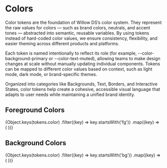 
<Meta title="Foundation/Colors" />

# Colors

Color tokens are the foundation of Willow DS’s color system. They represent the raw values for colors — such as brand colors, neutrals, and accent tones — abstracted into semantic, reusable variables. By using tokens instead of hard-coded color values, we ensure consistency, flexibility, and easier theming across different products and platforms.

Each token is named intentionally to reflect its role (for example, --color-background-primary or --color-text-muted), allowing teams to make design changes at scale without manually updating individual components. Tokens can be mapped to different color values based on context, such as light mode, dark mode, or brand-specific themes.

Organized into categories like Backgrounds, Text, Borders, and Interactive States, color tokens help create a cohesive, accessible visual language that adapts to user needs while maintaining a unified brand identity.

## Foreground Colors

<div
	style={{
		display: 'grid',
		gridTemplateColumns: 'repeat(auto-fit, minmax(150px, 1fr))',
		gap: '1rem',
		padding: '1rem',
	}}
>
	{Object.keys(tokens.color)
		.filter((key) => key.startsWith('fg'))
		.map((key) => (
			<ColorSwatch key={key} color={key} asText />
		))}
</div>

## Background Colors

<div
	style={{
		display: 'grid',
		gridTemplateColumns: 'repeat(auto-fit, minmax(150px, 1fr))',
		gap: '1rem',
		padding: '1rem',
	}}
>
	{Object.keys(tokens.color)
		.filter((key) => key.startsWith('bg'))
		.map((key) => (
			<ColorSwatch key={key} color={key} />
		))}
</div>
